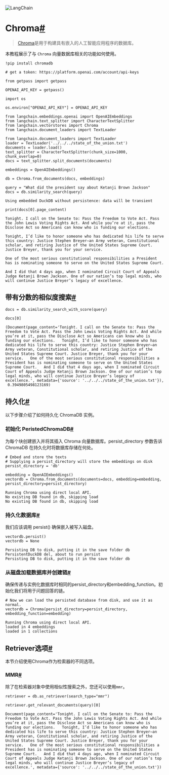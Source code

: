 

<Head>
  <script>
    {
      `(function() {
         var _hmt = _hmt || [];
(function() {
  var hm = document.createElement("script");
  hm.src = "https://hm.baidu.com/hm.js?e60fb290e204e04c5cb6f79b0ac1e697";
  var s = document.getElementsByTagName("script")[0]; 
  s.parentNode.insertBefore(hm, s);
})();
       })();`
    }
  </script>
</Head>

![LangChain](https://pica.zhimg.com/50/v2-56e8bbb52aa271012541c1fe1ceb11a2_r.gif)





Chroma[#](#chroma "Permalink to this headline")
===============================================

> 
> [Chroma](https://docs.trychroma.com/getting-started)是用于构建具有嵌入的人工智能应用程序的数据库。
> 
> 
> 

本教程展示了与 `Chroma` 向量数据库相关的功能如何使用。

```
!pip install chromadb

```

```
# get a token: https://platform.openai.com/account/api-keys

from getpass import getpass

OPENAI_API_KEY = getpass()

```

```
import os

os.environ["OPENAI_API_KEY"] = OPENAI_API_KEY

```

```
from langchain.embeddings.openai import OpenAIEmbeddings
from langchain.text_splitter import CharacterTextSplitter
from langchain.vectorstores import Chroma
from langchain.document_loaders import TextLoader

```

```
from langchain.document_loaders import TextLoader
loader = TextLoader('../../../state_of_the_union.txt')
documents = loader.load()
text_splitter = CharacterTextSplitter(chunk_size=1000, chunk_overlap=0)
docs = text_splitter.split_documents(documents)

embeddings = OpenAIEmbeddings()

```

```
db = Chroma.from_documents(docs, embeddings)

query = "What did the president say about Ketanji Brown Jackson"
docs = db.similarity_search(query)

```

```
Using embedded DuckDB without persistence: data will be transient

```

```
print(docs[0].page_content)

```

```
Tonight. I call on the Senate to: Pass the Freedom to Vote Act. Pass the John Lewis Voting Rights Act. And while you’re at it, pass the Disclose Act so Americans can know who is funding our elections. 

Tonight, I’d like to honor someone who has dedicated his life to serve this country: Justice Stephen Breyer—an Army veteran, Constitutional scholar, and retiring Justice of the United States Supreme Court. Justice Breyer, thank you for your service. 

One of the most serious constitutional responsibilities a President has is nominating someone to serve on the United States Supreme Court. 

And I did that 4 days ago, when I nominated Circuit Court of Appeals Judge Ketanji Brown Jackson. One of our nation’s top legal minds, who will continue Justice Breyer’s legacy of excellence.

```

带有分数的相似度搜索[#](#similarity-search-with-score "Permalink to this headline")
-------------------------------------------------------------------------

```
docs = db.similarity_search_with_score(query)

```

```
docs[0]

```

```
(Document(page_content='Tonight. I call on the Senate to: Pass the Freedom to Vote Act. Pass the John Lewis Voting Rights Act. And while you’re at it, pass the Disclose Act so Americans can know who is funding our elections.   Tonight, I’d like to honor someone who has dedicated his life to serve this country: Justice Stephen Breyer—an Army veteran, Constitutional scholar, and retiring Justice of the United States Supreme Court. Justice Breyer, thank you for your service.   One of the most serious constitutional responsibilities a President has is nominating someone to serve on the United States Supreme Court.   And I did that 4 days ago, when I nominated Circuit Court of Appeals Judge Ketanji Brown Jackson. One of our nation’s top legal minds, who will continue Justice Breyer’s legacy of excellence.', metadata={'source': '../../../state_of_the_union.txt'}),
 0.3949805498123169)

```

持久化[#](#persistance "Permalink to this headline")
-------------------------------------------------

以下步骤介绍了如何持久化 ChromaDB 实例。

### 初始化 PeristedChromaDB[#](#initialize-peristedchromadb "Permalink to this headline")

为每个块创建嵌入并将其插入 Chroma 向量数据库。persist_directory 参数告诉 ChromaDB 在持久化时将数据库存储在何处。

```
# Embed and store the texts
# Supplying a persist_directory will store the embeddings on disk
persist_directory = 'db'

embedding = OpenAIEmbeddings()
vectordb = Chroma.from_documents(documents=docs, embedding=embedding, persist_directory=persist_directory)

```

```
Running Chroma using direct local API.
No existing DB found in db, skipping load
No existing DB found in db, skipping load

```

### 持久化数据库[#](#persist-the-database "Permalink to this headline")

我们应该调用 persist() 确保嵌入被写入磁盘。

```
vectordb.persist()
vectordb = None

```

```
Persisting DB to disk, putting it in the save folder db
PersistentDuckDB del, about to run persist
Persisting DB to disk, putting it in the save folder db

```

### 从磁盘加载数据库并创建链[#](#load-the-database-from-disk-and-create-the-chain "本标题的永久链接")

确保传递与实例化数据库时相同的persist_directory和embedding_function。初始化我们将用于问题回答的链。

```
# Now we can load the persisted database from disk, and use it as normal. 
vectordb = Chroma(persist_directory=persist_directory, embedding_function=embedding)

```

```
Running Chroma using direct local API.
loaded in 4 embeddings
loaded in 1 collections

```

Retriever选项[#](#retriever-options "本标题的永久链接")
---------------------------------------------

本节介绍使用Chroma作为检索器的不同选项。

### MMR[#](#mmr "本标题的永久链接")

除了在检索器对象中使用相似性搜索之外，您还可以使用`mmr`。

```
retriever = db.as_retriever(search_type="mmr")

```

```
retriever.get_relevant_documents(query)[0]

```

```
Document(page_content='Tonight. I call on the Senate to: Pass the Freedom to Vote Act. Pass the John Lewis Voting Rights Act. And while you’re at it, pass the Disclose Act so Americans can know who is funding our elections.   Tonight, I’d like to honor someone who has dedicated his life to serve this country: Justice Stephen Breyer—an Army veteran, Constitutional scholar, and retiring Justice of the United States Supreme Court. Justice Breyer, thank you for your service.   One of the most serious constitutional responsibilities a President has is nominating someone to serve on the United States Supreme Court.   And I did that 4 days ago, when I nominated Circuit Court of Appeals Judge Ketanji Brown Jackson. One of our nation’s top legal minds, who will continue Justice Breyer’s legacy of excellence.', metadata={'source': '../../../state_of_the_union.txt'})

```

